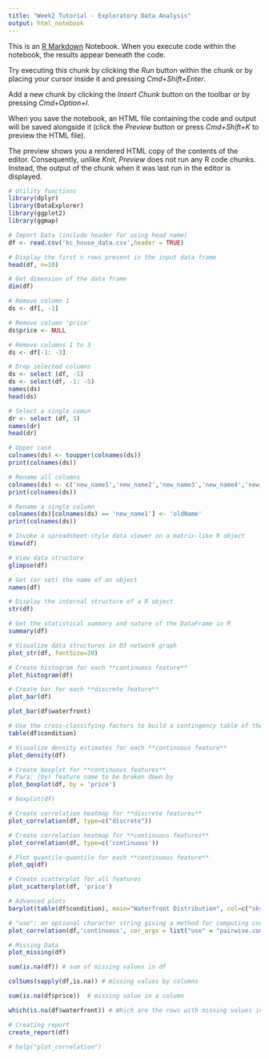 ```yaml
---
title: "Week2 Tutorial - Exploratory Data Analysis"
output: html_notebook
---
```


This is an [R Markdown](http://rmarkdown.rstudio.com) Notebook. When you execute code within the notebook, the results appear beneath the code. 

Try executing this chunk by clicking the *Run* button within the chunk or by placing your cursor inside it and pressing *Cmd+Shift+Enter*.

Add a new chunk by clicking the *Insert Chunk* button on the toolbar or by pressing *Cmd+Option+I*.

When you save the notebook, an HTML file containing the code and output will be saved alongside it (click the *Preview* button or press *Cmd+Shift+K* to preview the HTML file). 

The preview shows you a rendered HTML copy of the contents of the editor. Consequently, unlike *Knit*, *Preview* does not run any R code chunks. Instead, the output of the chunk when it was last run in the editor is displayed.

```r
# Utility functions
library(dplyr)
library(DataExplorer)
library(ggplot2)
library(ggmap)
```

```r
# Import Data (include header for using head name)
df <- read.csv('kc_house_data.csv',header = TRUE)

# Display the first n rows present in the input data frame
head(df, n=10)
```

```r
# Get dimension of the data frame
dim(df)
```

```r
# Remove column 1
ds <- df[, -1]

# Remove column 'price'
ds$price <- NULL

# Remove columns 1 to 3
ds <- df[-1: -3]

# Drop selected columns
ds <- select (df, -1)
ds <- select(df, -1: -5)
names(ds)
head(ds)

# Select a single comun
dr <- select (df, 5)
names(dr)
head(dr)
```
```r
# Upper case
colnames(ds) <- toupper(colnames(ds))
print(colnames(ds))

# Rename all columns
colnames(ds) <- c('new_name1','new_name2','new_name3','new_name4','new_name5','new_name6','new_name7','new_name8','new_name9','new_name10','new_name12','new_name12','new_name13','new_name4','new_name15','new_name16')
print(colnames(ds))

# Rename a single column
colnames(ds)[colnames(ds) == 'new_name1'] <- 'oldName'
print(colnames(ds))
```


```r
# Invoke a spreadsheet-style data viewer on a matrix-like R object
View(df)
```

```r
# View data structure
glimpse(df)
```

```r
# Get (or set) the name of an object
names(df)
```

```r
# Display the internal structure of a R object
str(df)
```

```r
# Get the statistical summary and nature of the DataFrame in R
summary(df)
```

```r
# Visualize data structures in D3 network graph
plot_str(df, fontSize=20)
```

```r
# Create histogram for each **continuous feature**
plot_histogram(df)
```

```r
# Create bar for each **discrete feature**
plot_bar(df)

plot_bar(df$waterfront)
```

```r
# Use the cross-classifying factors to build a contingency table of the counts at each combination of factor levels
table(df$condition)
```

```r
# Visualize density estimates for each **continuous feature**
plot_density(df)
```

```r
# Create boxplot for **continuous features**
# Para: (by) feature name to be broken down by
plot_boxplot(df, by = 'price')

# boxplot(df)
```

```r
# Create correlation heatmap for **discrete features**
plot_correlation(df, type=c("discrete"))
```

```r
# Create correlation heatmap for **continuous features**
plot_correlation(df, type=c('continuous'))
```

```r
# Plot quantile-quantile for each **continuous feature**
plot_qq(df)
```

```r
# Create scatterplot for all features
plot_scatterplot(df, 'price')
```

```r
# Advanced plots
barplot(table(df$condition), main="Waterfront Distribution", col=c("skyblue","purple", "yellow","red", "lightgreen"))
```

```r
# "use": an optional character string giving a method for computing covariances in the presence of missing values
plot_correlation(df,'continuous', cor_args = list("use" = "pairwise.complete.obs"))
```

```r
# Missing Data
plot_missing(df)
```

```r
sum(is.na(df)) # sum of missing values in df
```

```r
colSums(sapply(df,is.na)) # missing values by columns
```

```r
sum(is.na(df$price))  # missing value in a column
```

```r
which(is.na(df$waterfront)) # Which are the rows with missing values in a column
```

```r
# Creating report
create_report(df)
```

```r
# help("plot_correlation")
```
